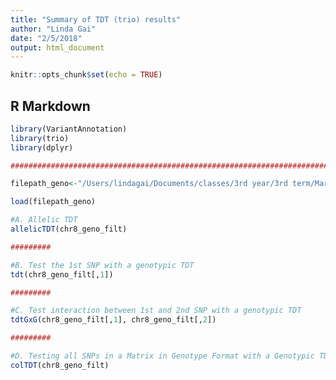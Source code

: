 ```yaml
---
title: "Summary of TDT (trio) results"
author: "Linda Gai"
date: "2/5/2018"
output: html_document
---
```


```r
knitr::opts_chunk$set(echo = TRUE)
```

## R Markdown

```r

library(VariantAnnotation)
library(trio)
library(dplyr)

################################################################################

filepath_geno<-"/Users/lindagai/Documents/classes/3rd year/3rd term/Margaret:Ingo/2:2 update/chr8_geno_filt_12_06_2017.rda"

load(filepath_geno)

#A. Allelic TDT
allelicTDT(chr8_geno_filt)

#########

#B. Test the 1st SNP with a genotypic TDT
tdt(chr8_geno_filt[,1])

#########

#C. Test interaction between 1st and 2nd SNP with a genotypic TDT
tdtGxG(chr8_geno_filt[,1], chr8_geno_filt[,2])

#########

#D. Testing all SNPs in a Matrix in Genotype Format with a Genotypic TDT
colTDT(chr8_geno_filt)
```